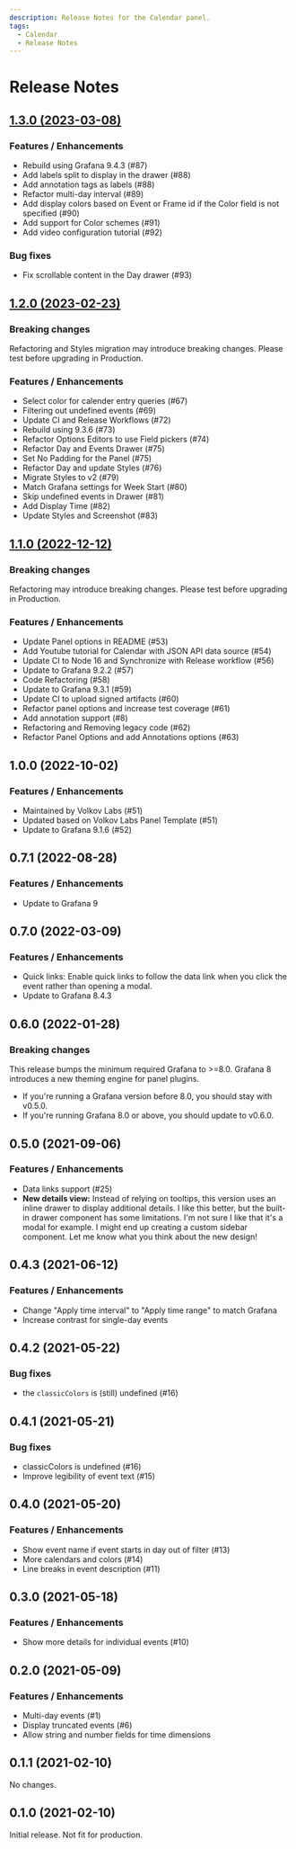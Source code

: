 ```yaml
---
description: Release Notes for the Calendar panel.
tags:
  - Calendar
  - Release Notes
---
```


# Release Notes

## [1.3.0 (2023-03-08)](/blog/calendar-panel-1.3.0-20230311/)

### Features / Enhancements

- Rebuild using Grafana 9.4.3 (#87)
- Add labels split to display in the drawer (#88)
- Add annotation tags as labels (#88)
- Refactor multi-day interval (#89)
- Add display colors based on Event or Frame id if the Color field is not specified (#90)
- Add support for Color schemes (#91)
- Add video configuration tutorial (#92)

### Bug fixes

- Fix scrollable content in the Day drawer (#93)

## [1.2.0 (2023-02-23)](/blog/calendar-panel-1.2.0-20230223/)

### Breaking changes

Refactoring and Styles migration may introduce breaking changes. Please test before upgrading in Production.

### Features / Enhancements

- Select color for calender entry queries (#67)
- Filtering out undefined events (#69)
- Update CI and Release Workflows (#72)
- Rebuild using 9.3.6 (#73)
- Refactor Options Editors to use Field pickers (#74)
- Refactor Day and Events Drawer (#75)
- Set No Padding for the Panel (#75)
- Refactor Day and update Styles (#76)
- Migrate Styles to v2 (#79)
- Match Grafana settings for Week Start (#80)
- Skip undefined events in Drawer (#81)
- Add Display Time (#82)
- Update Styles and Screenshot (#83)

## [1.1.0 (2022-12-12)](/blog/calendar-panel-1.1.0-20221212/)

### Breaking changes

Refactoring may introduce breaking changes. Please test before upgrading in Production.

### Features / Enhancements

- Update Panel options in README (#53)
- Add Youtube tutorial for Calendar with JSON API data source (#54)
- Update CI to Node 16 and Synchronize with Release workflow (#56)
- Update to Grafana 9.2.2 (#57)
- Code Refactoring (#58)
- Update to Grafana 9.3.1 (#59)
- Update CI to upload signed artifacts (#60)
- Refactor panel options and increase test coverage (#61)
- Add annotation support (#8)
- Refactoring and Removing legacy code (#62)
- Refactor Panel Options and add Annotations options (#63)

## 1.0.0 (2022-10-02)

### Features / Enhancements

- Maintained by Volkov Labs (#51)
- Updated based on Volkov Labs Panel Template (#51)
- Update to Grafana 9.1.6 (#52)

## 0.7.1 (2022-08-28)

### Features / Enhancements

- Update to Grafana 9

## 0.7.0 (2022-03-09)

### Features / Enhancements

- Quick links: Enable quick links to follow the data link when you click the event rather than opening a modal.
- Update to Grafana 8.4.3

## 0.6.0 (2022-01-28)

### Breaking changes

This release bumps the minimum required Grafana to >=8.0. Grafana 8 introduces a new theming engine for panel plugins.

- If you're running a Grafana version before 8.0, you should stay with v0.5.0.
- If you're running Grafana 8.0 or above, you should update to v0.6.0.

## 0.5.0 (2021-09-06)

### Features / Enhancements

- Data links support (#25)
- **New details view:** Instead of relying on tooltips, this version uses an inline drawer to display additional details. I like this better, but the built-in drawer component has some limitations. I'm not sure I like that it's a modal for example. I might end up creating a custom sidebar component. Let me know what you think about the new design!

## 0.4.3 (2021-06-12)

### Features / Enhancements

- Change "Apply time interval" to "Apply time range" to match Grafana
- Increase contrast for single-day events

## 0.4.2 (2021-05-22)

### Bug fixes

- the `classicColors` is (still) undefined (#16)

## 0.4.1 (2021-05-21)

### Bug fixes

- classicColors is undefined (#16)
- Improve legibility of event text (#15)

## 0.4.0 (2021-05-20)

### Features / Enhancements

- Show event name if event starts in day out of filter (#13)
- More calendars and colors (#14)
- Line breaks in event description (#11)

## 0.3.0 (2021-05-18)

### Features / Enhancements

- Show more details for individual events (#10)

## 0.2.0 (2021-05-09)

### Features / Enhancements

- Multi-day events (#1)
- Display truncated events (#6)
- Allow string and number fields for time dimensions

## 0.1.1 (2021-02-10)

No changes.

## 0.1.0 (2021-02-10)

Initial release. Not fit for production.
